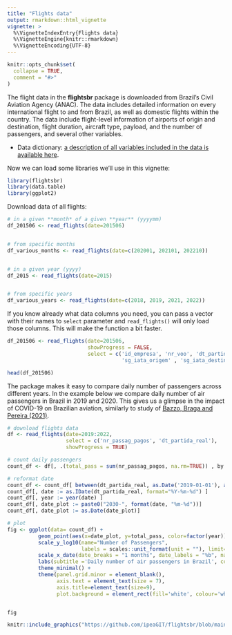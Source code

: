 ---
title: "Flights data"
output: rmarkdown::html_vignette
vignette: >
  %\VignetteIndexEntry{Flights data}
  %\VignetteEngine{knitr::rmarkdown}
  %\VignetteEncoding{UTF-8}
---

```{r, include = FALSE}
knitr::opts_chunk$set(
  collapse = TRUE,
  comment = "#>"
)
```

The flight data in the **flightsbr** package is downloaded from Brazil’s Civil Aviation Agency (ANAC). The data includes detailed information on every international flight to and from Brazil, as well as domestic flights within the country. The data include flight-level information of airports of origin and destination, flight duration, aircraft  type, payload, and the number of passengers, and several other variables. 

- Data dictionary: [a description of all variables included in the data is available here](https://www.gov.br/anac/pt-br/assuntos/regulados/empresas-aereas/Instrucoes-para-a-elaboracao-e-apresentacao-das-demonstracoes-contabeis/descricao-de-variaveis).


Now we can load some libraries we'll use in this vignette:

```{r, eval=FALSE, message = FALSE}
library(flightsbr)
library(data.table)
library(ggplot2)

```

Download data of all flights:

```{r, eval=FALSE}
# in a given **month* of a given **year** (yyyymm)
df_201506 <- read_flights(date=201506)


# from specific months
df_various_months <- read_flights(date=c(202001, 202101, 202210))


# in a given year (yyyy)
df_2015 <- read_flights(date=2015)


# from specific years
df_various_years <- read_flights(date=c(2018, 2019, 2021, 2022))

```


If you know already what data columns you need, you can pass a vector with their names to `select` parameter and `read_flights()` will only load those columns. This will make the function a bit faster. 

```{r, eval=FALSE}
df_201506 <- read_flights(date=201506, 
                          showProgress = FALSE,
                          select = c('id_empresa', 'nr_voo', 'dt_partida_real',
                                     'sg_iata_origem' , 'sg_iata_destino'))

head(df_201506)
```

The package makes it easy to compare daily number of passengers across different years. In the example below we compare daily number of air passengers in Brazil in 2019 and 2020. This gives us a glimpse in the impact of COVID-19 on Brazilian aviation, similarly to study of [Bazzo, Braga and Pereira (2021)](https://osf.io/cwa9m/).


```{r, eval=FALSE}
# download flights data
df <- read_flights(date=2019:2022, 
                   select = c('nr_passag_pagos', 'dt_partida_real'),
                   showProgress = TRUE)

# count daily passengers
count_df <- df[, .(total_pass = sum(nr_passag_pagos, na.rm=TRUE)) , by = dt_partida_real]

# reformat date
count_df <- count_df[ between(dt_partida_real, as.Date('2019-01-01'), as.Date('2022-12-31')) ]
count_df[, date := as.IDate(dt_partida_real, format="%Y-%m-%d") ]
count_df[, year := year(date) ]
count_df[, date_plot := paste0("2030-", format(date, "%m-%d"))]
count_df[, date_plot := as.Date(date_plot)]

# plot
fig <- ggplot(data= count_df) + 
          geom_point(aes(x=date_plot, y=total_pass, color=factor(year)), alpha=.4, size=1) +
          scale_y_log10(name="Number of Passengers", 
                        labels = scales::unit_format(unit = ""), limit=c(1000,NA)) +
          scale_x_date(date_breaks = "1 months", date_labels = "%b", name = 'Month') +
          labs(subtitle ='Daily number of air passengers in Brazil', color = "Legend") +
          theme_minimal() +
          theme(panel.grid.minor = element_blank(),
                axis.text = element_text(size = 7),
                axis.title=element_text(size=9),
                plot.background = element_rect(fill='white', colour='white'))


fig

```

```{r daily passengers, eval=TRUE, echo=FALSE, message=FALSE, out.width='100%'}
knitr::include_graphics("https://github.com/ipeaGIT/flightsbr/blob/main/inst/img/vig_output_flights.png?raw=true")
```
